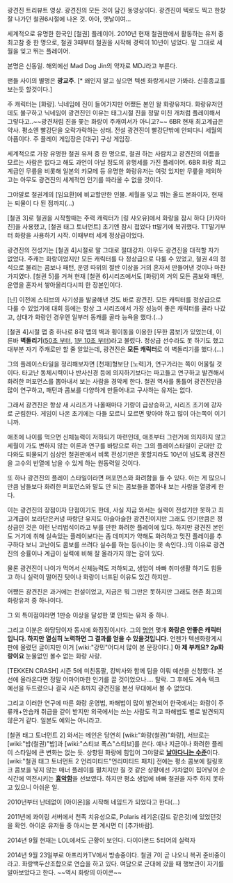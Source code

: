 {{{#!html
<object width="640" height="385"><param name="movie" value="http://www.youtube.com/v/GsB_KdmN4ow&color1=0xb1b1b1&color2=0xd0d0d0&hl=ko_KR&feature=player_embedded&fs=1"></param><param name="allowFullScreen" value="true"></param><param name="allowScriptAccess" value="always"></param><embed src="http://www.youtube.com/v/GsB_KdmN4ow&color1=0xb1b1b1&color2=0xd0d0d0&hl=ko_KR&feature=player_embedded&fs=1" type="application/x-shockwave-flash" allowfullscreen="true" allowScriptAccess="always" width="570" height="385"></embed></object>}}}

광견진 트리뷰트 영상. 광견진의 모든 것이 담긴 동영상이다. 광견진이 텍로도 찍고 한창 잘 나가던 철권6시절에 나온 것. 아아, 옛날이여...

세계적으로 유명한 한국인 [철권] 플레이어. 2010년 현재 철권판에서 활동하는 유저 중 최고참 중 한 명으로, 철권 3때부터 철권을 시작해 경력이 10년이 넘었다. 말 그대로 세월을 잊고 뛰는 플레이어. 

본명은 신동일. 해외에선 Mad Dog Jin의 약자로 MDJ라고 부른다.

팬들 사이의 별명은 '''광교주'''. [* 왜인지 알고 싶으면 텍센 화랑게시판 가봐라. 신흥종교를 보는듯 할것이다.]

주 캐릭터는 [화랑]. 닉네임에 진이 들어가지만 어쨌든 본인 왈 화랑유저다. 
화랑유저인데도 불구하고 닉네임이 광견진인 이유는 태그시절 진을 정말 미친 개처럼 플레이해서 그렇다고..~~광견처럼 진을 쫓는 화랑이 주캐여서가 아니고?~~ 6BR 현재 최고계급은 약사. 평소엔 빨강단을 오락가락하는 상태. 전설 광견진이 빨강단밖에 안되다니 세월의 아픔이다. 주 플레이 게임장은 [대구] 구상 게임장.

세계적으로 가장 유명한 철권 유저 중 한 명으로, 철권 하는 사람치고 광견진의 이름을 모르는 사람은 없다고 해도 과언이 아닐 정도의 유명세를 가진 플레이어. 6BR 화랑 최고계급인 무릎을 비롯해 일본의 캬모메 등 유명한 화랑유저는 여럿 있지만 무릎을 제외하고는 아무도 광견진의 세계적인 인기를 따라올 수 없을 것이다.

그야말로 철권계의 [임요환]에 비교할만한 인물. 세월을 잊고 뛰는 올드 본좌이자, 현재는 퇴물이 다 된 점까지(...)

[철권 3]로 철권을 시작할때는 주력 캐릭터가 [링 샤오유]에서 화랑을 잠시 하다 [카자마 진]을 사용했고, [철권 태그 토너먼트] 초기엔 잠시 접었다 tt말기에 복귀했다. TT말기부터 화랑을 사용하기 시작. 이때부터 세계 정상급이었다.

광견진의 전성기는 [철권 4]시절로 말 그대로 절대강자. 아무도 광견진을 대적할 자가 없었다. 주캐는 화랑이었지만 모든 캐릭터를 다 정상급으로 다룰 수 있었고, 철권 4의 정석으로 불리는 콤보나 패턴, 운영 따위의 절반 이상을 거의 혼자서 만들어낸 것이나 마찬가지였다.
[철권 5]를 거쳐 현재 [철권 6]시리즈에서도 [화랑]의 거의 모든 콤보와 패턴, 운영을 혼자서 쌓아올리다시피 한 장본인이다.

[닌] 이전에 스티브의 사기성을 발굴해낸 것도 바로 광견진. 모든 캐릭터를 정상급으로 다룰 수 있었기에 대회 등에는 항상 그 시리즈에서 가장 성능이 좋은 캐릭터를 골라 나갔고, 상대가 화랑인 경우엔 일부러 동캐를 골라 능욕을 했다.(...)

[철권 4]시절 맵 중 하나로 8각 맵의 벽과 횡이동을 이용한 [무한 콤보]가 있었는데, 이른바 '''벽돌리기'''([http://www.youtube.com/watch?v=8DDDPIsWc3I 50초 부터], [http://www.youtube.com/watch?v=F8Rop26J6Kc&feature=related 1분 10초 부터])라고 불렀다. 정상급 선수라도 못 하기도 했고 대부분 자기 주캐로만 할 줄 알았는데, 광견진은 '''모든 캐릭터'''로 이 벽돌리기를 했다.(...)

그의 플레이스타일을 정리해보자면 [천재]형보단 [노력]가, 연구가라는 쪽이 어울릴 것이다. 타고난 동체시력이나 반사신경 등에 의지하기보다는 파고들고 연구하고 발견해서 화려한 퍼포먼스를 뽑아내서 보는 사람을 경악케 한다. 철권 역사를 통틀어 광견진만큼 많이 연구하고, 패턴과 콤보를 다양하게 만들어내고 구사하는 유저는 없다. 

그래서 광견진은 항상 새 시리즈가 나올때마다 기량이 급상승하고, 시리즈 초기에 강자로 군림한다. 게임이 나온 초기에는 다들 모르니 모르면 맞아야 하고 많이 아는쪽이 이기니까. 

애초에 나이를 먹으면 신체능력이 저하되기 마련인데, 애초부터 그런거에 의지하지 않고 세월이 가도 변하지 않는 이론과 연구를 바탕으로 하는 그의 플레이스타일이 군대만 갔다와도 퇴물되기 십상인 철권판에서 비록 전성기만은 못할지라도 10년이 넘도록 광견진을 고수의 반열에 남을 수 있게 하는 원동력일 것이다.

또 하나 광견진의 플레이 스타일이라면 퍼포먼스와 화려함을 들 수 있다. 아는 게 많으니만큼 남들보다 화려한 퍼포먼스와 말도 안 되는 콤보들을 뽑아내 보는 사람을 열광케 한다. 

이는 광견진의 장점이자 단점이기도 한데, 사실 지금 와서는 실력이 전성기만 못하고 최고계급이 보라단은커녕 파랑단 유지도 아슬아슬한 광견진이지만 그래도 인기만큼은 정상급인 것은 이런 난리법석이라고 부를 만한 화려한 플레이에 있다. 하지만 광견진 본인도 거기에 취해 실속있는 플레이보다는 좀 데미지가 약해도 화려하고 멋진 플레이를 추구하다 보니 고난이도 콤보를 쓰려다 실수를 하는 등(나이는 못 속인다..)의 이유로 광견진의 승률이나 계급이 실력에 비해 잘 올라가지 않는 감이 있다. 

물론 광견진이 나이가 먹어서 신체능력도 저하되고, 생업이 바빠 취미생활 하기도 힘들고 하니 실력이 떨어진 탓이나 화랑이 너프된 이유도 있긴 하지만..

어쨌든 광견진은 과거에는 전설이었고, 지금은 뭐 그만은 못하지만 그래도 현존 최고의 화랑유저 중 하나이다.

그 외 특이점이라면 1만승 이상을 달성한 몇 안되는 유저 중 하나.

그리고 이분은 화당당이자 동시에 화징징이시다. 그의 [[명언]] 몇개
'''화랑은 안좋은 캐릭터입니다. 하지만 열심히 노력하면 그 결과를 얻을 수 있을것입니다.'''
언젠가 텍센화랑게시판에 올렸던 글이지만 이거 [wiki:"강민"어디서 많이 본 문장이다.]
'''아 제 부캐요? 2p화랑이요''' 눈물없인 볼수 없는 화랑 사랑.
 
[TEKKEN CRASH] 시즌 5에 미친동팔, 킹박사와 함께 팀을 이뤄 예선을 신청했다. 본선에 올라온다면 정말 어마어마한 인기를 끌 것이었으나.... 탈락. 그 후에도 계속 텍크 예선을 두드렸으나 결국 시즌 8까지 광견진을 본선 무대에서 볼 수 없었다.

그리고 이러한 연구에 따른 화랑 운영법, 파해법이 많이 발견되어 한국에서는 화랑이 주류캐+안습캐 취급을 같이 받지만 외국에서는 쓰는 사람도 적고 파해법도 별로 발견되지 않은거 같다. 일본도 예외는 아니라고.

[철권 태그 토너먼트 2] 와서는 메인은 당연히 [wiki:"화랑(철권)"화랑], 서브로는 [wiki:"밥(철권)"밥]과 [wiki:"스티브 폭스"스티브]를 쓴다. 예나 지금이나 화려한 플레이 스타일에 큰 변화는 없는 듯. 상향된 화랑에 힘입어 그야말로 '''[http://www.youtube.com/watch?v=PLc-1Sb0Sq4 날아다니는 수준]'''이다. [wiki:"철권 태그 토너먼트 2 언리미티드"언리미티드 패치] 전에는 평소 콤보에 킬링호크 콤보을 넣지 않는 매너 플레이를 펼치지만 질 것 같은 상황에선 가차없이 집어넣어 순식간에 역전시키는 [http://www.youtube.com/watch?v=CuUfrY56A9U '''흉악함''']을 선보였다. 하지만 평소 생업에 바빠 철권을 자주 하지 못하고 있으니 아쉬운 일. 

2010년부터 난데없이 [아이온]을 시작해 네임드가 되었다고 한다(...)

2011년에 콰이링 서버에서 천족 치유성으로, Polaris 레기온(길드 같은것)에 있었던것을 확인.
아이온 유저들 중 아시는 분 계시면 더 [추가바람].

2014년 9월 현재는 LOL에서도 근황이 보인다. 다이아몬드 5티어의 실력자 

2014년 9월 23일부로 아프리카TV에서 방송중이다. 철권 7이 곧 나오니 복귀 준비중이라고. 화랑백두산조합으로 연습을 하고 있다.
여담으로 군대에 갔을 때 행보관이 자기를 알아보았다고 한다. ~~역시 화랑의 아이콘~~

